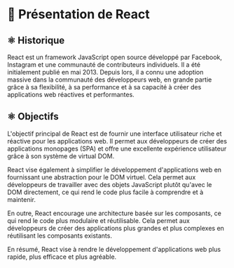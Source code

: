 # 📘 Présentation de React

## ⚛️ Historique

React est un framework JavaScript open source développé par Facebook, Instagram et une communauté de contributeurs individuels. Il a été initialement publié en mai 2013. Depuis lors, il a connu une adoption massive dans la communauté des développeurs web, en grande partie grâce à sa flexibilité, à sa performance et à sa capacité à créer des applications web réactives et performantes.

## ⚛️ Objectifs

L'objectif principal de React est de fournir une interface utilisateur riche et réactive pour les applications web. Il permet aux développeurs de créer des applications monopages (SPA) et offre une excellente expérience utilisateur grâce à son système de virtual DOM.

React vise également à simplifier le développement d'applications web en fournissant une abstraction pour le DOM virtuel. Cela permet aux développeurs de travailler avec des objets JavaScript plutôt qu'avec le DOM directement, ce qui rend le code plus facile à comprendre et à maintenir.

En outre, React encourage une architecture basée sur les composants, ce qui rend le code plus modulaire et réutilisable. Cela permet aux développeurs de créer des applications plus grandes et plus complexes en réutilisant les composants existants.

En résumé, React vise à rendre le développement d'applications web plus rapide, plus efficace et plus agréable.